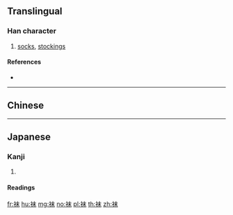 {{character info/new}}
{{also|襪}}
==Translingual==

===Han character===
{{Han char|rn=145|rad=衣|as=05|sn=11|four=|canj=LDJ|ids=⿰衤末}}

# [[socks]], [[stockings]]

====References====
* {{Han ref|kx=1114.250|dkj=34200|dj=1580.110|hdz=53081.090|uh=889C|ud=34972}}

----

==Chinese==
{{zh-see|襪}}

----

==Japanese==

===Kanji===
{{ja-kanji|grade=|rs=衣05}}

# {{defn|lang=ja|sort=衣05}}

====Readings====
{{ja-readings|goon=[[もち]] (mochi)|kanon=[[ばつ]] (batsu)|kanyoon=[[べつ]] (betsu)|kun=[[たび]] (tabi)}}

[[fr:袜]]
[[hu:袜]]
[[mg:袜]]
[[no:袜]]
[[pl:袜]]
[[th:袜]]
[[zh:袜]]